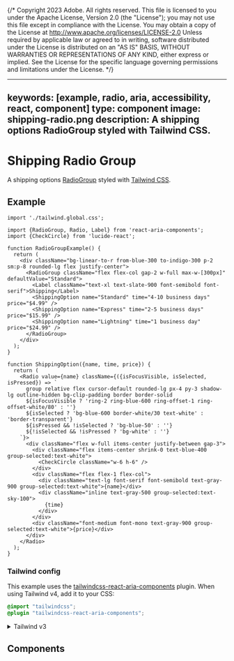 {/* Copyright 2023 Adobe. All rights reserved.
This file is licensed to you under the Apache License, Version 2.0 (the "License");
you may not use this file except in compliance with the License. You may obtain a copy
of the License at http://www.apache.org/licenses/LICENSE-2.0
Unless required by applicable law or agreed to in writing, software distributed under
the License is distributed on an "AS IS" BASIS, WITHOUT WARRANTIES OR REPRESENTATIONS
OF ANY KIND, either express or implied. See the License for the specific language
governing permissions and limitations under the License. */}



---
keywords: [example, radio, aria, accessibility, react, component]
type: component
image: shipping-radio.png
description: A shipping options RadioGroup styled with Tailwind CSS.
---

# Shipping Radio Group

A shipping options [RadioGroup](../RadioGroup.html) styled with [Tailwind CSS](https://tailwindcss.com/).

## Example

```tsx import
import './tailwind.global.css';
```

```tsx example standalone
import {RadioGroup, Radio, Label} from 'react-aria-components';
import {CheckCircle} from 'lucide-react';

function RadioGroupExample() {
  return (
    <div className="bg-linear-to-r from-blue-300 to-indigo-300 p-2 sm:p-8 rounded-lg flex justify-center">
      <RadioGroup className="flex flex-col gap-2 w-full max-w-[300px]" defaultValue="Standard">
        <Label className="text-xl text-slate-900 font-semibold font-serif">Shipping</Label>
        <ShippingOption name="Standard" time="4-10 business days" price="$4.99" />
        <ShippingOption name="Express" time="2-5 business days" price="$15.99" />
        <ShippingOption name="Lightning" time="1 business day" price="$24.99" />
      </RadioGroup>
    </div>
  );
}

function ShippingOption({name, time, price}) {
  return (
    <Radio value={name} className={({isFocusVisible, isSelected, isPressed}) => `
      group relative flex cursor-default rounded-lg px-4 py-3 shadow-lg outline-hidden bg-clip-padding border border-solid
      ${isFocusVisible ? 'ring-2 ring-blue-600 ring-offset-1 ring-offset-white/80' : ''}
      ${isSelected ? 'bg-blue-600 border-white/30 text-white' : 'border-transparent'}
      ${isPressed && !isSelected ? 'bg-blue-50' : ''}
      ${!isSelected && !isPressed ? 'bg-white' : ''}
    `}>
      <div className="flex w-full items-center justify-between gap-3">
        <div className="flex items-center shrink-0 text-blue-400 group-selected:text-white">
          <CheckCircle className="w-6 h-6" />
        </div>
        <div className="flex flex-1 flex-col">
          <div className="text-lg font-serif font-semibold text-gray-900 group-selected:text-white">{name}</div>
          <div className="inline text-gray-500 group-selected:text-sky-100">
            {time}
          </div>
        </div>
        <div className="font-medium font-mono text-gray-900 group-selected:text-white">{price}</div>
      </div>
    </Radio>
  );
}
```

### Tailwind config

This example uses the [tailwindcss-react-aria-components](../styling.html#plugin) plugin. When using Tailwind v4, add it to your CSS:

```css render=false
@import "tailwindcss";
@plugin "tailwindcss-react-aria-components";
```

<details>

<summary style={{fontWeight: 'bold'}}><ChevronRight size="S" /> Tailwind v3</summary>

When using Tailwind v3, add the plugin to your `tailwind.config.js` instead:

```tsx
module.exports = {
  // ...
  plugins: [
    require('tailwindcss-react-aria-components')
  ]
};
```

**Note**: When using Tailwind v3, install `tailwindcss-react-aria-components` version 1.x instead of 2.x.

</details>

## Components

<section className={styles.cardGroup} data-size="small">

<ExampleCard
  url="../RadioGroup.html"
  title="RadioGroup"
  description="A radio group allows a user to select a single item from a list of options.">
  <RadioGroup />
</ExampleCard>

</section>

